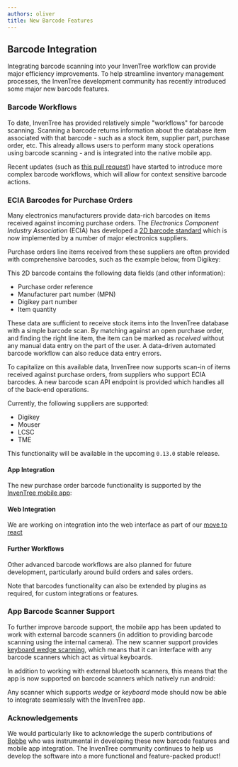 ```yaml
---
authors: oliver
title: New Barcode Features
---
```



## Barcode Integration

Integrating barcode scanning into your InvenTree workflow can provide major efficiency improvements. To help streamline inventory management processes, the InvenTree development community has recently introduced some major new barcode features.

### Barcode Workflows

To date, InvenTree has provided relatively simple "workflows" for barcode scanning. Scanning a barcode returns information about the database item associated with that barcode - such as a stock item, supplier part, purchase order, etc. This already allows users to perform many stock operations using barcode scanning - and is integrated into the native mobile app.

Recent updates (such as [this pull request](https://github.com/inventree/InvenTree/pull/5509)) have started to introduce more complex barcode workflows, which will allow for context sensitive barcode actions.

### ECIA Barcodes for Purchase Orders

Many electronics manufacturers provide data-rich barcodes on items received against incoming purchase orders. The *Electronics Component Industry Association* (ECIA) has developed a [2D barcode standard](https://ecia.identificationlabs.com) which is now implemented by a number of major electronics suppliers.

Purchase orders line items received from these suppliers are often provided with comprehensive barcodes, such as the example below, from Digikey:

<Thumbnail src="/img/blog/digikey-barcode.png" title="Digikey barcode" />

This 2D barcode contains the following data fields (and other information):

- Purchase order reference
- Manufacturer part number (MPN)
- Digikey part number
- Item quantity

These data are sufficient to receive stock items into the InvenTree database with a simple barcode scan. By matching against an open purchase order, and finding the right line item, the item can be marked as *received* without any manual data entry on the part of the user. A data-driven automated barcode workflow can also reduce data entry errors.

To capitalize on this available data, InvenTree now supports scan-in of items received against purchase orders, from suppliers who support ECIA barcodes. A new barcode scan API endpoint is provided which handles all of the back-end operations.

Currently, the following suppliers are supported:

- Digikey
- Mouser
- LCSC
- TME

This functionality will be available in the upcoming `0.13.0` stable release.

#### App Integration

The new purchase order barcode functionality is supported by the [InvenTree mobile app](/app):

<Thumbnail src="/img/blog/barcode_po_actions.png" title="App barcode support" />

#### Web Integration

We are working on integration into the web interface as part of our [move to react](https://github.com/inventree/InvenTree/issues/5212)

#### Further Workflows

Other advanced barcode workflows are also planned for future development, particularly around build orders and sales orders.

Note that barcodes functionality can also be extended by plugins as required, for custom integrations or features.

### App Barcode Scanner Support

To further improve barcode support, the mobile app has been updated to work with external barcode scanners (in addition to providing barcode scanning using the internal camera). The new scanner support provides [keyboard wedge scanning](https://github.com/inventree/inventree-app/pull/437), which means that it can interface with any barcode scanners which act as virtual keyboards.

In addition to working with external bluetooth scanners, this means that the app is now supported on barcode scanners which natively run android:

<Thumbnail src="/img/blog/barcode_scanner.jpeg" title="Barcode scanner" />

Any scanner which supports *wedge* or *keyboard* mode should now be able to integrate seamlessly with the InvenTree app.

### Acknowledgements

We would particularly like to acknowledge the superb contributions of [Bobbe](https://github.com/30350n) who was instrumental in developing these new barcode features and mobile app integration. The InvenTree community continues to help us develop the software into a more functional and feature-packed product!
